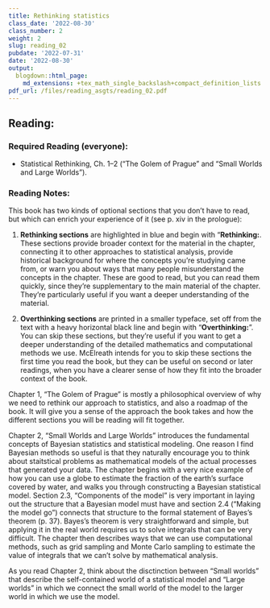 ```yaml
---
title: Rethinking statistics
class_date: '2022-08-30'
class_number: 2
weight: 2
slug: reading_02
pubdate: '2022-07-31'
date: '2022-08-30'
output:
  blogdown::html_page:
    md_extensions: +tex_math_single_backslash+compact_definition_lists
pdf_url: /files/reading_asgts/reading_02.pdf
---
```

## Reading:

### Required Reading (everyone):

* Statistical Rethinking, Ch. 1--2 ("The Golem of Prague" and "Small Worlds and Large Worlds").

### Reading Notes:

This book has two kinds of optional sections that you don't have to read, but which can enrich your experience of it (see p. xiv in the prologue):

1. **Rethinking sections** are highlighted in blue and begin with "**Rethinking:**. These sections provide broader context for the material in the chapter, connecting it to other approaches to statistical analysis, provide historical background for where the concepts you're studying came from, or warn you about ways that many people misunderstand the concepts in the chapter. These are good to read, but you can read them quickly, since they're supplementary to the main material of the chapter. They're particularly useful if you want a deeper understanding of the material.

2. **Overthinking sections** are printed in a smaller typeface, set off from the text with a heavy horizontal black line and begin with "**Overthinking:**". You can skip these sections, but they're useful if you want to get a deeper understanding of the detailed mathematics and computational methods we use. McElreath intends for you to skip these sections the first time you read the book, but they can be useful on second or later readings, when you have a clearer sense of how they fit into the broader context of the book.

Chapter 1, "The Golem of Prague" is mostly a philosophical overview of why we need to rethink our approach to statistics, and also a roadmap of the book. It will give you a sense of the approach the book takes and how the different sections you will be reading will fit together.

Chapter 2, "Small Worlds and Large Worlds" introduces the fundamental concepts of Bayesian statistics and statistical modeling. One reason I find Bayesian methods so useful is that they naturally encourage you to think about staitstical problems as mathematical models of the actual processes that generated your data. The chapter begins with a very nice example of how you can use a globe to estimate the fraction of the earth's surface covered by water, and walks you through constructing a Bayesian statistical model. Section 2.3, "Components of the model" is very important in laying out the structure that a Bayesian model must have and section 2.4 ("Making the model go") connects that structure to the formal statement of Bayes's theorem (p. 37). Bayes's theorem is very straightforward and simple, but applying it in the real world requires us to solve integrals that can be very difficult. The chapter then describes ways that we can use computational methods, such as grid sampling and Monte Carlo sampling to estimate the value of integrals that we can't solve by mathematical analysis.

As you read Chapter 2, think about the disctinction between "Small worlds" that describe the self-contained world of a statistical model and "Large worlds" in which we connect the small world of the model to the larger world in which we use the model.
